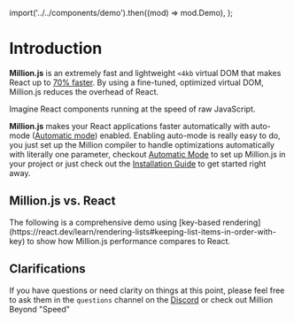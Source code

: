 
  import('../../components/demo').then((mod) => mod.Demo),
);

# Introduction

**Million.js** is an extremely fast and lightweight `<4kb` virtual DOM that makes React up to [70% faster](https://krausest.github.io/js-framework-benchmark/current.html). By using a fine-tuned, optimized virtual DOM, Million.js reduces the overhead of React.

Imagine React components running at the speed of raw JavaScript.

**Million.js** makes your React applications faster automatically with auto-mode ([Automatic mode](/docs/automatic)) enabled. Enabling auto-mode is really easy to do, you just set up the Million compiler to handle optimizations
automatically with literally one parameter, checkout [Automatic Mode](/docs/install#configure-it-yourself) to set up Million.js in your project or just check out the [Installation Guide](/docs/install) to get started right away.

## Million.js vs. React

<Callout type="info">
  The following is a comprehensive demo using [key-based
  rendering](https://react.dev/learn/rendering-lists#keeping-list-items-in-order-with-key)
  to show how Million.js performance compares to React.
</Callout>

<br />

<Demo />

## Clarifications

If you have questions or need clarity on things at this point, please feel free to ask them in the `questions` channel on the [Discord](https://discord.gg/7ZAGgTQVTE) or check out <Link href="/blog/million-beyond-speed">Million Beyond "Speed"</Link>
